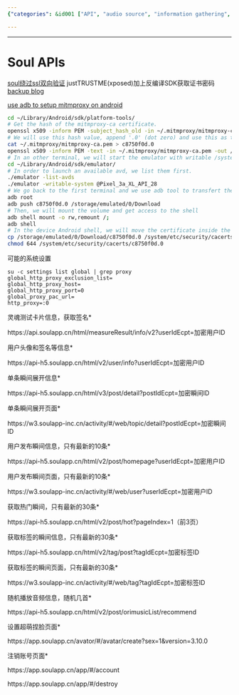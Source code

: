 ```yaml
---
{"categories": &id001 ["API", "audio source", "information gathering", "scraping", "soul", "text source", "video source"], "category": "Man-in-the-middle proxy", "date": "2022-07-08 15:57:27", "description": "This article provides instructions on how to set up a man-in-the-middle (MITM) proxy on an Android device using mitmproxy and access various API endpoints for Soul app data, such as user profiles, recent moments, hot instant moments, and audio playlists.", "tags": *id001, "title": "Soul API"}

---
```


------

# Soul APIs

[soul绕过ssl双向验证](https://www.freesion.com/article/9811692393/) justTRUSTME(xposed)加上反编译SDK获取证书密码 [backup blog](https://blog.csdn.net/qq_38316655/article/details/104176882)

[use adb to setup mitmproxy on android](https://www.trickster.dev/post/setting-up-mitmproxy-with-android/)
```bash
cd ~/Library/Android/sdk/platform-tools/
# Get the hash of the mitmproxy-ca certificate.
openssl x509 -inform PEM -subject_hash_old -in ~/.mitmproxy/mitmproxy-ca.pem | head -1
# We will use this hash value, append '.0' (dot zero) and use this as the filename for the resulting Android certificate
cat ~/.mitmproxy/mitmproxy-ca.pem > c8750f0d.0
openssl x509 -inform PEM -text -in ~/.mitmproxy/mitmproxy-ca.pem -out /dev/null >> c8750f0d.0
# In an other terminal, we will start the emulator with writable /system volume
cd ~/Library/Android/sdk/emulator/
# In order to launch an available avd, we list them first.
./emulator -list-avds
./emulator -writable-system @Pixel_3a_XL_API_28
# We go back to the first terminal and we use adb tool to transfert the certificate
adb root
adb push c8750f0d.0 /storage/emulated/0/Download
# Then, we will mount the volume and get access to the shell
adb shell mount -o rw,remount /;
adb shell
# In the device Android shell, we will move the certificate inside the system partition in the folder '/system/etc/security/'
cp /storage/emulated/0/Download/c8750f0d.0 /system/etc/security/cacerts/
chmod 644 /system/etc/security/cacerts/c8750f0d.0

```

可能的系统设置
```log
su -c settings list global | grep proxy
global_http_proxy_exclusion_list=
global_http_proxy_host=
global_http_proxy_port=0
global_proxy_pac_url=
http_proxy=:0

```

灵魂测试卡片信息，获取签名*

https://api.soulapp.cn/html/measureResult/info/v2?userIdEcpt=加密用户ID

用户头像和签名等信息*

https://api-h5.soulapp.cn/html/v2/user/info?userIdEcpt=加密用户ID

单条瞬间展开信息*

https://api-h5.soulapp.cn/html/v3/post/detail?postIdEcpt=加密瞬间ID

单条瞬间展开页面*

https://w3.soulapp-inc.cn/activity/#/web/topic/detail?postIdEcpt=加密瞬间ID

用户发布瞬间信息，只有最新的10条*

https://api-h5.soulapp.cn/html/v2/post/homepage?userIdEcpt=加密用户ID

用户发布瞬间页面，只有最新的10条*

https://w3.soulapp-inc.cn/activity/#/web/user?userIdEcpt=加密用户ID

获取热门瞬间，只有最新的30条*

https://api-h5.soulapp.cn/html/v2/post/hot?pageIndex=1（前3页）

获取标签的瞬间信息，只有最新的30条*

https://api-h5.soulapp.cn/html/v2/tag/post?tagIdEcpt=加密标签ID

获取标签的瞬间页面，只有最新的30条*

https://w3.soulapp-inc.cn/activity/#/web/tag?tagIdEcpt=加密标签ID

随机播放音频信息，随机几首*

https://api-h5.soulapp.cn/html/v2/post/orimusicList/recommend

设置超萌捏脸页面*

https://app.soulapp.cn/avator/#/avatar/create?sex=1&version=3.10.0

注销账号页面*

https://app.soulapp.cn/app/#/account

https://app.soulapp.cn/app/#/destroy

